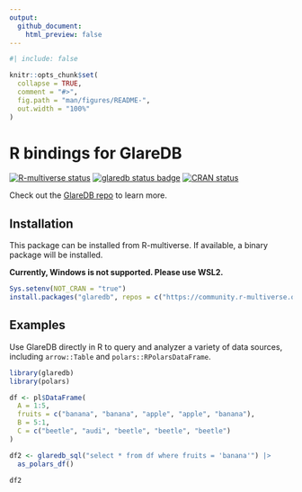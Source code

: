 ```yaml
---
output:
  github_document:
    html_preview: false
---
```


<!-- README.md is generated from README.Rmd. Please edit that file -->

```r
#| include: false

knitr::opts_chunk$set(
  collapse = TRUE,
  comment = "#>",
  fig.path = "man/figures/README-",
  out.width = "100%"
)
```

# R bindings for GlareDB

<!-- badges: start -->
[![R-multiverse status](https://img.shields.io/badge/dynamic/json?url=https%3A%2F%2Fcommunity.r-multiverse.org%2Fapi%2Fpackages%2Fglaredb&query=%24.Version&label=r-multiverse)](https://community.r-multiverse.org/glaredb)
[![glaredb status badge](https://eitsupi.r-universe.dev/badges/glaredb)](https://eitsupi.r-universe.dev/glaredb)
[![CRAN status](https://www.r-pkg.org/badges/version/glaredb)](https://CRAN.R-project.org/package=glaredb)
<!-- badges: end -->

Check out the [GlareDB repo](https://github.com/GlareDB/glaredb) to learn more.

## Installation

This package can be installed from R-multiverse.
If available, a binary package will be installed.

**Currently, Windows is not supported. Please use WSL2.**

```r
Sys.setenv(NOT_CRAN = "true")
install.packages("glaredb", repos = c("https://community.r-multiverse.org", options("repos")))
```

## Examples

Use GlareDB directly in R to query and analyzer a variety of data sources, including `arrow::Table` and `polars::RPolarsDataFrame`.

```r
library(glaredb)
library(polars)

df <- pl$DataFrame(
  A = 1:5,
  fruits = c("banana", "banana", "apple", "apple", "banana"),
  B = 5:1,
  C = c("beetle", "audi", "beetle", "beetle", "beetle")
)

df2 <- glaredb_sql("select * from df where fruits = 'banana'") |>
  as_polars_df()

df2
```
